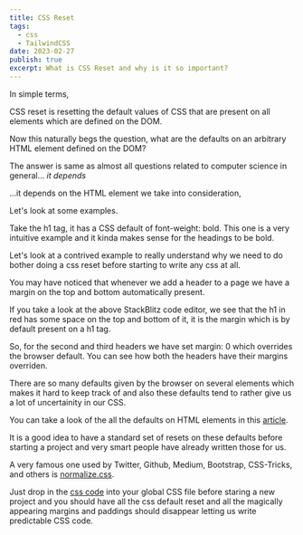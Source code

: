 ```yaml
---
title: CSS Reset
tags:
  - css
  - TailwindCSS
date: 2023-02-27
publish: true
excerpt: What is CSS Reset and why is it so important?
---
```


In simple terms,

CSS reset is resetting the default values of CSS that are present on
all elements which are defined on the DOM.

Now this naturally begs the question, what are the defaults on an arbitrary HTML element defined on the DOM?

The answer is same as almost all questions related to computer science in general... <i>it depends</i>

...it depends on the HTML element we take into consideration,

Let's look at some examples.

Take the <InlineCode>h1</InlineCode> tag, it has a CSS default of <InlineCode>font-weight: bold</InlineCode>. This one is a very intuitive example and it kinda makes sense for the headings to be bold.

Let's look at a contrived example to really understand why we need to do bother doing a css reset before starting to write any css at all.

You may have noticed that whenever we add a header to a page we have a margin on the top and bottom automatically present.

<StackBlitz src="https://stackblitz.com/edit/typescript-u1pe2x?embed=1&file=index.html" />

If you take a look at the above StackBlitz code editor, we see that the <InlineCode>h1</InlineCode> in red has some space on the top and bottom of it, it is the margin which is by default present on a <InlineCode>h1</InlineCode> tag.

So, for the second and third headers we have set <InlineCode>margin: 0</InlineCode> which overrides the browser default. You can see how both the headers have their margins overriden.

There are so many defaults given by the browser on several elements which makes it hard to keep track of and also these defaults tend to rather give us a lot of uncertainity in our CSS.

You can take a look of the all the defaults on HTML elements in this [article](https://www.dofactory.com/css/defaults).

It is a good idea to have a standard set of resets on these defaults before starting a project and very smart people have already written those for us.

A very famous one used by Twitter, Github, Medium, Bootstrap, CSS-Tricks, and others is [normalize.css](https://necolas.github.io/normalize.css/).

Just drop in the [css code](https://necolas.github.io/normalize.css/latest/normalize.css) into your global CSS file before staring a new project and you should have all the css default reset and all the magically appearing margins and paddings should disappear letting us write predictable CSS code.
